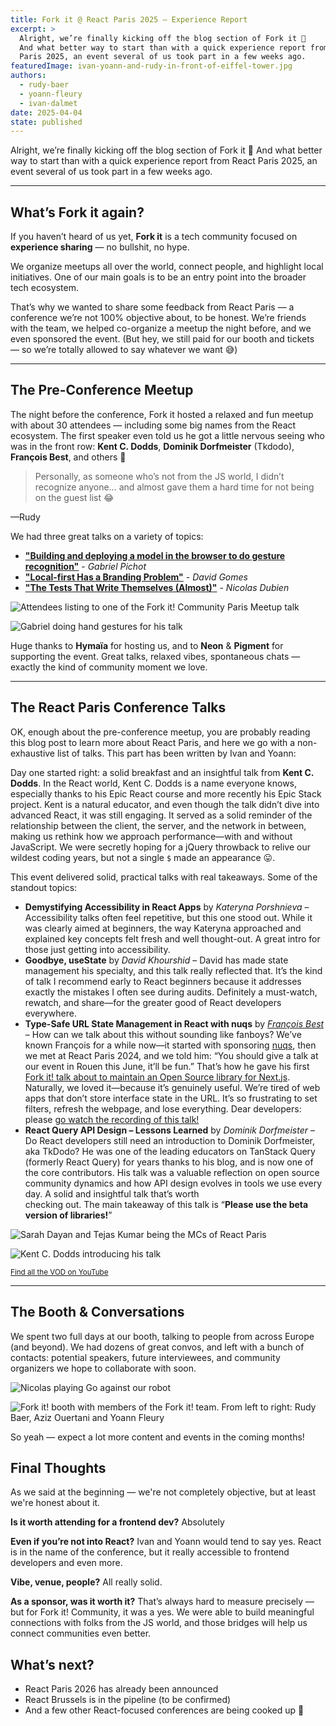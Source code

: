 ```yaml
---
title: Fork it @ React Paris 2025 – Experience Report
excerpt: >
  Alright, we’re finally kicking off the blog section of Fork it 🎉
  And what better way to start than with a quick experience report from React
  Paris 2025, an event several of us took part in a few weeks ago.
featuredImage: ivan-yoann-and-rudy-in-front-of-eiffel-tower.jpg
authors:
  - rudy-baer
  - yoann-fleury
  - ivan-dalmet
date: 2025-04-04
state: published
---
```


Alright, we’re finally kicking off the blog section of Fork it 🎉
And what better way to start than with a quick experience report from React
Paris 2025, an event several of us took part in a few weeks ago.

---

## What’s Fork it again?

If you haven’t heard of us yet, **Fork it** is a tech community focused on
**experience sharing** — no bullshit, no hype.

We organize meetups all over the world, connect people, and highlight local
initiatives. One of our main goals is to be an entry point into the broader tech ecosystem.

That’s why we wanted to share some feedback from React Paris — a conference
we’re not 100% objective about, to be honest. We’re friends with the team, we
helped co-organize a meetup the night before, and we even sponsored the event.
(But hey, we still paid for our booth and tickets — so we’re totally allowed to
say whatever we want 😅)

---

## The Pre-Conference Meetup

The night before the conference, Fork it hosted a relaxed and fun meetup with
about 30 attendees — including some big names from the React ecosystem.
The first speaker even told us he got a little nervous seeing who was in the
front row: **Kent C. Dodds**, **Dominik Dorfmeister** (Tkdodo), **François Best**, and
others 👀

<blockquote className="mb-0"><p className="mb-0">Personally, as someone who’s not from the JS world, I didn’t recognize anyone… and almost gave them a hard time for not being on the guest list 😂</p></blockquote>

<p className="mt-0">—Rudy</p>

We had three great talks on a variety of topics:
  - <a href="/events/2025-france-paris-meetup/talks/building-and-deploying-a-model-in-the-browser-to-do-gesture-recognition">**"Building and deploying a model in the browser to do gesture recognition"**</a> - *Gabriel Pichot*
  - <a href="/events/2025-france-paris-meetup/talks/local-first-has-a-branding-problem">**"Local-first Has a Branding Problem"**</a> - *David Gomes*
  - <a href="/events/2025-france-paris-meetup/talks/the-tests-that-write-themselves-almost">**"The Tests That Write Themselves (Almost)"**</a> - *Nicolas Dubien*

![Attendees listing to one of the Fork it! Community Paris Meetup talk](./attendees-listening-to-the-speaker-at-fork-it-community-paris-meetup.jpg)

![Gabriel doing hand gestures for his talk](./gabriel-doing-hand-gestures-for-his-talk.jpg)

Huge thanks to **Hymaïa** for hosting us, and to **Neon** & **Pigment** for
supporting the event. Great talks, relaxed vibes, spontaneous chats — exactly
the kind of community moment we love.

---

## The React Paris Conference Talks

OK, enough about the pre-conference meetup, you are probably reading this blog
post to learn more about React Paris, and here we go with a non-exhaustive list
of talks. This part has been written by Ivan and Yoann:

Day one started right: a solid breakfast and an insightful talk from
**Kent C. Dodds**. In the React world, Kent C. Dodds is a name everyone knows,
especially thanks to his Epic React course and more recently his Epic Stack
project. Kent is a natural educator, and even though the talk didn’t dive into
advanced React, it was still engaging. It served as a solid reminder of the
relationship between the client, the server, and the network in between, making
us rethink how we approach performance—with and without JavaScript. We were
secretly hoping for a jQuery throwback to relive our wildest coding years,
but not a single `$` made an appearance 😛.

This event delivered solid, practical talks with real takeaways. Some of the
standout topics:

- **Demystifying Accessibility in React Apps** by *Kateryna Porshnieva* – Accessibility
  talks often feel repetitive, but this one stood out. While it was clearly aimed
  at beginners, the way Kateryna approached and explained key concepts felt fresh
  and well thought-out. A great intro for those just getting into accessibility.
- **Goodbye, useState** by *David Khourshid* – David has made state management
  his specialty, and this talk really reflected that. It’s the kind of talk I
  recommend early to React beginners because it addresses exactly the mistakes I
  often see during audits. Definitely a must-watch, rewatch, and share—for the
  greater good of React developers everywhere.
- **Type-Safe URL State Management in React with nuqs** by [*François Best*](/people/francois-best) – How
  can we talk about this without sounding like fanboys? We’ve known François for
  a while now—it started with sponsoring [nuqs](https://nuqs.47ng.com/), then we met at React Paris 2024,
  and we told him: “You should give a talk at our event in Rouen this June, 
  it’ll be fun.” That’s how he gave his first [Fork it! talk about to maintain an Open Source library for Next.js](https://www.forkit.community/events/2024-france-rouen/talks/maintaining-an-open-source-library-for-next-js-feedback-and-tips). Naturally, we loved
  it—because it’s genuinely useful. We’re tired of web apps that don’t store
  interface state in the URL. It’s so frustrating to set filters, refresh the
  webpage, and lose everything. Dear developers: please [go watch the recording
  of this talk!](https://www.youtube.com/watch?v=U__Rwsp8v78)
- **React Query API Design – Lessons Learned** by *Dominik Dorfmeister* – Do
  React developers still need an introduction to Dominik Dorfmeister, aka TkDodo?
  He was one of the leading educators on TanStack Query (formerly React Query)
  for years thanks to his blog, and is now one of the core contributors. His talk
  was a valuable reflection on open source community dynamics and how API design
  evolves in tools we use every day. A solid and insightful talk that’s worth\
  checking out. The main takeaway of this talk is “**Please use the beta version of libraries!**”

![Sarah Dayan and Tejas Kumar being the MCs of React Paris](./sarah-and-tejas-mcing-on-react-paris-stage.jpg)

![Kent C. Dodds introducing his talk](./kent-c-dodds-introducing-his-talk.jpg)

<small>[Find all the VOD on YouTube](https://www.youtube.com/playlist?list=PL53Z0yyYnpWitP8Zv01TSEQmKLvuRh_Dj)</small>

---

## The Booth & Conversations

We spent two full days at our booth, talking to people from across Europe
(and beyond). We had dozens of great convos, and left with a bunch of contacts:
potential speakers, future interviewees, and community organizers we hope to
collaborate with soon.

![Nicolas playing Go against our robot](./nicolas-playing-go-against-our-robot.jpg)

![Fork it! booth with members of the Fork it! team. From left to right: Rudy Baer, Aziz Ouertani and Yoann Fleury](./fork-it-booth-with-members-of-the-fork-it-team.jpg)

So yeah — expect a lot more content and events in the coming months!

## Final Thoughts

As we said at the beginning — we're not completely objective, but at least we're honest about it.

**Is it worth attending for a frontend dev?** Absolutely

**Even if you’re not into React?** Ivan and Yoann would tend to say yes. React is in the name of the conference, but it really accessible to frontend developers and even more.

**Vibe, venue, people?** All really solid.

**As a sponsor, was it worth it?** That’s always hard to measure precisely — but for Fork it! Community, it was a yes. We were able to build meaningful connections with folks from the JS world, and those bridges will help us connect communities even better.

## What’s next?

- React Paris 2026 has already been announced
- React Brussels is in the pipeline (to be confirmed)
- And a few other React-focused conferences are being cooked up 👀


